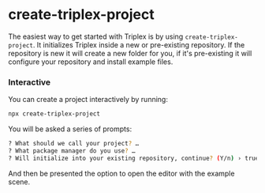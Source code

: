 # create-triplex-project

The easiest way to get started with Triplex is by using
`create-triplex-project`. It initializes Triplex inside a new or pre-existing
repository. If the repository is new it will create a new folder for you, if
it's pre-existing it will configure your repository and install example files.

### Interactive

You can create a project interactively by running:

```bash
npx create-triplex-project
```

You will be asked a series of prompts:

```bash
? What should we call your project? …
? What package manager do you use? …
? Will initialize into your existing repository, continue? (Y/n) › true
```

And then be presented the option to open the editor with the example scene.
